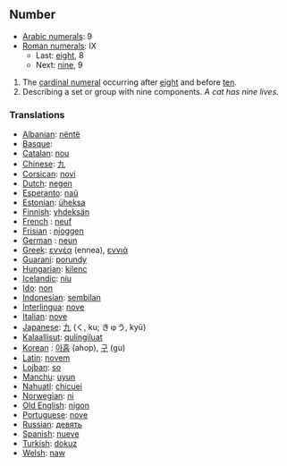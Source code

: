 
== Number ==
*[[w:Arabic Numerals|Arabic numerals]]: 9
*[[w:Roman numerals|Roman numerals]]: IX
**Last: [[eight]], 8
**Next: [[nine]], 9

# The [[cardinal numeral]] occurring after [[eight]] and before [[ten]].
# Describing a set or group with nine components. ''A cat has nine lives.''

=== Translations ===
*[[Albanian]]: [[nëntë]]
*[[Basque]]: [[]]
*[[Catalan]]: [[nou]]
*[[Chinese]]: [[九]]
*[[Corsican]]: [[novi]]
*[[Dutch]]: [[negen]]
*[[Esperanto]]: [[naŭ]]
*[[Estonian]]: [[üheksa]]
*[[Finnish]]: [[yhdeksän]]
*[[French]] : [[neuf]]
*[[Frisian]] : [[njoggen]]
*[[German]] : [[neun]]
*[[Greek]]: [[εννέα]] (ennea), [[εννιά]]
*[[Guarani]]: [[porundy]]
*[[Hungarian]]: [[kilenc]]
*[[Icelandic]]: [[níu]]
*[[Ido]]: [[non]]
*[[Indonesian]]: [[sembilan]]
*[[Interlingua]]: [[nove]]
*[[Italian]]: [[nove]]
*[[Japanese]]: [[九]] (く, ku; きゅう, kyū)
*[[Kalaallisut]]: [[qulingiluat]]
*[[Korean]] : [[아홉]] (ahop), [[구]] (gu)
*[[Latin]]: [[novem]]
*[[Lojban]]: [[so]]
*[[Manchu]]: [[uyun]]
*[[Nahuatl]]: [[chicuei]]
*[[Norwegian]]: [[ni]]
*[[Old English]]: [[nigon]]
*[[Portuguese]]: [[nove]]
*[[Russian]]: [[девять]]
*[[Spanish]]: [[nueve]]
*[[Turkish]]: [[dokuz]]
*[[Welsh]]: [[naw]]